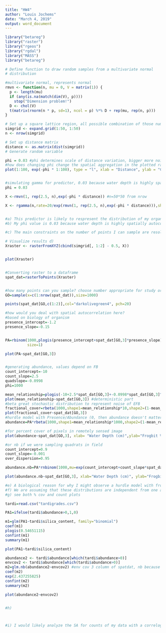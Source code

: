 ```yaml
---
title: "HW4"
author: "Louis Jochems"
date: "March 4, 2019"
output: word_document
---
```


```r
library("betareg")
library("raster")
library("rgeos")
library("rgdal")
library("MASS")
library("betareg")

# Define function to draw random samples from a multivariate normal
# distribution

#multivariate normal, represents normal 
rmvn <- function(n, mu = 0, V = matrix(1)) {
  p <- length(mu)
  if (any(is.na(match(dim(V), p)))) 
    stop("Dimension problem!")
  D <- chol(V)
  t(matrix(rnorm(n * p, sd=1), ncol = p) %*% D + rep(mu, rep(n, p)))
}

# Set up a square lattice region, all possible combination of those numbers (x,y coordinates)
simgrid <- expand.grid(1:50, 1:50)
n <- nrow(simgrid)

# Set up distance matrix
distance <- as.matrix(dist(simgrid))
# Generate random variable

phi = 0.03 #phi determines scale of distance variation, bigger more noise, smaller more autocorrelation 
#how does changing phi change the spatial aggregation in the plotted raster?
plot(1:100, exp(-phi * 1:100), type = "l", xlab = "Distance", ylab = "Correlation")


#simulating gamma for predictor, 0.03 because water depth is highly spatially autocorellated 
phi = 0.03

X <-rmvn(1, rep(2.5, n),exp(-phi * distance)) #n=50*50 from nrow 

X <- rgamma(n,rate=20/exp(rmvn(1, rep(2.5, n),exp(-phi * distance))),shape=20)


#a) This predictor is likely to respresent the distribution of my organism because frogbit likely thrives at shallower water depth. It may not establish in too deep of waters, due to wave action and currents. It may like shallower waters because it is protected from such disturbances. Also since water_depth is continuous and positive I chose rgamma() to get random draws for values between 0 and 150 cm depth. 
#b) My phi value is 0.03 because water depth is highly spatially autocorrelated since at any give depth, the adjacent pixel (in this case) is likely to exhibit a very similar value in depth. 

```

``` r

#c) The main constraints on the number of points I can sample are resolution (pixel size) and extent of my raster map. I chose 1000 pixels as n because I would be realistic/robust to sample for frogbit presence/abundance in at least this many pixels within a high resolution (let's say, 10cm) image of a wetland landscape. 

# Visualize results d)
Xraster <- rasterFromXYZ(cbind(simgrid[, 1:2] - 0.5, X))


plot(Xraster)


#Converting raster to a dataframe 
spat_dat=rasterToPoints(Xraster)


#how many points can you sample? choose number appropriate for study organism, represents sample points Go subset of spatdat give to neighbor
GO=sample(x=c(1:nrow(spat_dat)),size=1000)

points(spat_dat[GO,c(1:2)],col="darkolivegreen4", pch=20)


```


```r
#how would you deal with spatial autocorrelation here?
#based on biology of organism
presence_intercept=-1.2
presence_slope=-0.15


PA=rbinom(1000,plogis(presence_intercept+spat_dat[GO,3]*presence_slope),
          size=1)

plot(PA~spat_dat[GO,3])


#generating abundance, values depend on FB
count_intercept=-10
count_slope=2.5
quadslope=-0.0998
phi=1000

mean_relationship=plogis(-10+2.5*spat_dat[GO,3]+-0.0998*spat_dat[GO,3]^2)
plot(mean_relationship~spat_dat[GO,3]) #deterministic part 
#beta great stochastic distribution to represent noise of EFB
fractional_cover=rbeta(1000,shape1=mean_relationship*10,shape2=(1-mean_relationship)*10) 
plot(fractional_cover~spat_dat[GO,3])
#hurdle model with Presence/Abundance (0, then abundance doesn't matter), error with this 
abundance=PA*rbeta(1000,shape1=mean_relationship*1000,shape2=(1-mean_relationship)*1000)

#for percent cover of pixels in remotely sensed image 
plot(abundance~spat_dat[GO,3], xlab= "Water Depth (cm)",ylab="Frogbit % Cover")

#or nb if we were sampling quadrats in field 
count_intercept=0.9
count_slope=-0.001
over_dispersion=0.95

abundance.nb=PA*rnbinom(1000,mu=exp(count_intercept+count_slope*spat_dat[GO,3]),size=over_dispersion)

plot(abundance.nb~spat_dat[GO,3], xlab="Water Depth (cm)", ylab="Frogbit Count (#/pixel)")

#e) A biological reason for why I might observe a hurdle model with frogbit is because water depth may not only influence whether frogbit is present in a given pixel but also influence its abundance once it establishes in a site. Therefore, we need a hurdle model to assess counts/percent cov in pixels after the threshold of presence (ie. 1) is crossed. 
#f) We are assuming that these distributions are independent from one another.  
#g) see both % cov and count plots 

```


```r
tardi=read.csv("tardigrades.csv")

PA1=ifelse(tardi$abundance>0,1,0)

m1=glm(PA1~tardi$silica_content, family="binomial")
coef(m1)
plogis(0.54651115)
confint(m1)
summary(m1)

plot(PA1~tardi$silica_content)

abundance2 <- tardi$abundance[which(tardi$abundance>0)]
envcov2 <- tardi$abundance[which(tardi$abundance>0)]
m2=glm.nb(abundance2~envcov2) #env cov 3 column of spatdat, nb because high dispersion parameter of 30.45
coef(m2)
exp(2.437255825)
confint(m2)
summary(m2)

plot(abundance2~envcov2)


#h)



#i) I would likely analyze the SA for counts of my data with a correlogram and/or semivariogram. I could also check the phi parameter in the model output (at least in the negative binomial model)
```

